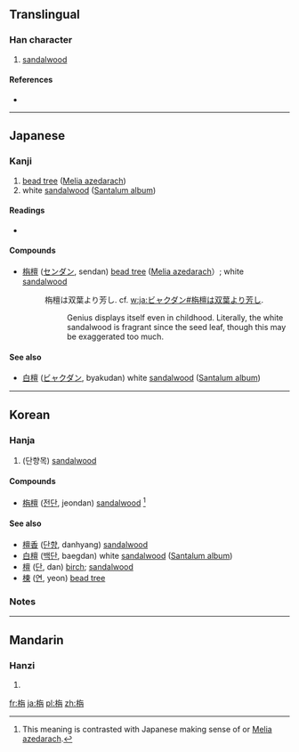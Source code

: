 ==Translingual==

===Han character===
{{Han char|rn=75|rad=木|as=06|sn=10|four=4894<sub>7</sub>|canj=木人月卜 (DOBY)}}

# [[sandalwood]]

====References====
* {{Han ref|kx=0523.240|dkj=14737|dj=0912.030|hdz=21200.050|uh=6834|ud=26676|bh=D1EA|bd=53738}}

----

==Japanese==

===Kanji===
{{ja-kanji|grade=|rs=木06}}

# [[bead tree]] ([[w:Melia azedarach|Melia azedarach]])
# white [[sandalwood]] ([[w:Santalum album|Santalum album]])

====Readings====
* {{ja-readings|on=[[せん]] (sen)|kun=[[おうち]]}}

====Compounds====
* [[栴檀]] ([[センダン]], sendan) [[bead tree]] ([[w:Melia azedarach|Melia azedarach]]）; white [[sandalwood]]
*: 栴檀は双葉より芳し. cf. [[w:ja:ビャクダン#栴檀は双葉より芳し]]. 
*:: Genius displays itself even in childhood. Literally, the white sandalwood is fragrant since the seed leaf, though this may be exaggerated too much. 

====See also====
* [[白檀]] ([[ビャクダン]], byakudan) white [[sandalwood]] ([[w:Santalum album|Santalum album]])

----

==Korean==

===Hanja===
{{ko-hanja|hangeul=전|eumhun=|rv=jeon|mr=chŏn|y=cen}}

# (단향목) [[sandalwood]]

====Compounds====
* [[栴檀]] ([[전단]], jeondan) [[sandalwood]] <ref>This meaning is contrasted with Japanese making sense of {{term|bead tree}} or [[w:Melia azedarach|Melia azedarach]]. </ref>

====See also====
* [[檀香]] ([[단향]], danhyang) [[sandalwood]]
* [[白檀]] ([[백단]], baegdan) white [[sandalwood]] ([[w:Santalum album|Santalum album]])
* [[檀]] ([[단]], dan) [[birch]]; [[sandalwood]]
* [[楝]] ([[연]], yeon) [[bead tree]]

===Notes=== 
<references />

----

==Mandarin==

===Hanzi===
{{cmn-hanzi|pin=[[zhān]] ([[zhan1]])|wg=chan<sup>1</sup>}}

# {{defn|lang=cmn|sort=木06}}

[[fr:栴]]
[[ja:栴]]
[[pl:栴]]
[[zh:栴]]